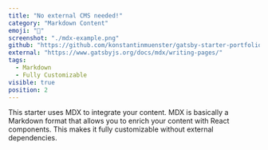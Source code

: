 ---
title: "No external CMS needed!"
category: "Markdown Content"
emoji: "📓"
screenshot: "./mdx-example.png"
github: "https://github.com/konstantinmuenster/gatsby-starter-portfolio-minimal"
external: "https://www.gatsbyjs.org/docs/mdx/writing-pages/"
tags:
  - Markdown
  - Fully Customizable
visible: true
position: 2
---

This starter uses MDX to integrate your content. MDX is basically a Markdown format that allows you to enrich your content with React components. This makes it fully customizable without external dependencies.
